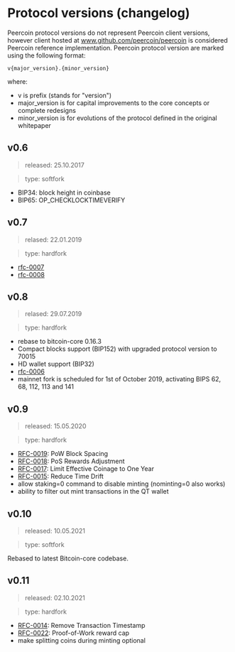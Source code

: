 <!-- KEYWORDS: changelog, protocol, changes, log -->
# Protocol versions (changelog)

Peercoin protocol versions do not represent Peercoin client versions, however client hosted at www.github.com/peercoin/peercoin is considered Peercoin reference implementation.
Peercoin protocol version are marked using the following format:

`v{major_version}.{minor_version}`

where:

* v is prefix (stands for "version")
* major_version is for capital improvements to the core concepts or complete redesigns
* minor_version is for evolutions of the protocol defined in the original whitepaper

## v0.6

> released: 25.10.2017

> type: softfork

 - BIP34: block height in coinbase
 - BIP65: OP_CHECKLOCKTIMEVERIFY


## v0.7

> relased: 22.01.2019

> type: hardfork

* [rfc-0007](https://github.com/peercoin/rfcs/blob/master/text/0007-round-transaction-fees-up-to-0.001/0007-round-transaction-fees-up-to-0.001.md)
* [rfc-0008](https://github.com/peercoin/rfcs/blob/master/text/0008-increase-op-return-size-limit/0008-increase-op-return-size-limit.md)


## v0.8

> relased: 29.07.2019

> type: hardfork

* rebase to bitcoin-core 0.16.3
* Compact blocks support (BIP152) with upgraded protocol version to 70015
* HD wallet support (BIP32)
* [rfc-0006](https://github.com/peercoin/rfcs/blob/master/text/0006-remove-pow-block-signature/0006-remove-pow-block-signature.md)
* mainnet fork is scheduled for 1st of October 2019, activating BIPS 62, 68, 112, 113 and 141

## v0.9

> released: 15.05.2020

> type: hardfork

* [RFC-0019](https://github.com/peercoin/rfcs/blob/master/text/0019-pow-block-spacing/0019-pow-block-spacing.md): PoW Block Spacing
* [RFC-0018](https://github.com/peercoin/rfcs/blob/master/text/0018-pos-reward/0018-pos-reward.md): PoS Rewards Adjustment
* [RFC-0017](https://github.com/peercoin/rfcs/blob/master/text/0017-coinage-limit/0017-coinage-limit.md): Limit Effective Coinage to One Year
* [RFC-0015](https://github.com/peercoin/rfcs/blob/master/text/0015-time-drift/0015-time-drift.md): Reduce Time Drift
* allow staking=0 command to disable minting (nominting=0 also works)
* ability to filter out mint transactions in the QT wallet

## v0.10

> released: 10.05.2021

> type: softfork

Rebased to latest Bitcoin-core codebase.


## v0.11

> released: 02.10.2021

> type: hardfork

* [RFC-0014](https://github.com/peercoin/rfcs/blob/master/text/0014-transaction-timestamp/0014-transaction-timestamp.md): Remove Transaction Timestamp
* [RFC-0022](https://github.com/peercoin/rfcs/blob/master/text/0022-pow-reward-cap/0022-pow-reward-cap.md): Proof-of-Work reward cap
* make splitting coins during minting optional
